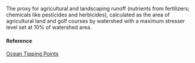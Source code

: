 The proxy for agricultural and landscaping runoff (nutrients from fertilizers; chemicals like pesticides and herbicides), calculated as the area of agricultural land and golf courses by watershed with a maximum stresser level set at 10% of watershed area.

#### Reference

[Ocean Tipping Points](http://www.pacioos.hawaii.edu/projects/oceantippingpoints/#data)
